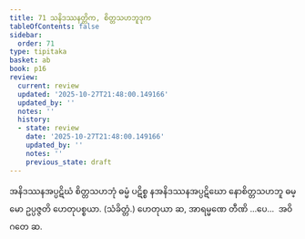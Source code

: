 ```yaml
---
title: 71 သနိဒဿနတ္တိက, စိတ္တသဟဘူဒုက
tableOfContents: false
sidebar:
  order: 71
type: tipitaka
basket: ab
book: p16
review:
  current: review
  updated: '2025-10-27T21:48:00.149166'
  updated_by: ''
  notes: ''
  history:
  - state: review
    date: '2025-10-27T21:48:00.149166'
    updated_by: ''
    notes: ''
    previous_state: draft
---
```



<ReviewStatus review={frontmatter.review} showDetails={true} />

<HypothesisAnnotation frontmatter={frontmatter} />

<DynamicBreadcrumb />

<Division number="117" book="p16" e="ch" v="40" p="281">

<Paragraph number="283" book="p16">
အနိဒဿနအပ္ပဋိဃံ စိတ္တသဟဘုံ ဓမ္မံ ပဋိစ္စ နအနိဒဿနအပ္ပဋိဃော နောစိတ္တသဟဘူ ဓမ္မော ဥပ္ပဇ္ဇတိ ဟေတုပစ္စယာ. (သံခိတ္တံ.)
</Paragraph>

<Paragraph number="284" book="p16">
ဟေတုယာ ဆ, အာရမ္မဏေ တီဏိ …ပေ…  အဝိဂတေ ဆ.
</Paragraph>
</Division>